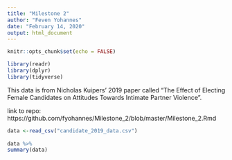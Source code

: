 ```yaml
---
title: "Milestone 2"
author: "Feven Yohannes"
date: "February 14, 2020"
output: html_document
---
```


```r
knitr::opts_chunk$set(echo = FALSE)

library(readr)
library(dplyr)
library(tidyverse)
```


This data is from Nicholas Kuipers' 2019 paper called "The Effect of Electing Female Candidates on Attitudes Towards Intimate Partner Violence".

link to repo: https://github.com/fyohannes/Milestone_2/blob/master/Milestone_2.Rmd

```r
data <-read_csv("candidate_2019_data.csv")
  
data %>%
summary(data)
```


